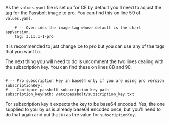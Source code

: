 As the `values.yaml` file is set up for CE by default you'll need to adjust the [tag](https://hub.docker.com/r/passbolt/passbolt/tags) for the Passbolt image to pro. You can find this on line 59 of `values.yaml`.

```
    # -- Overrides the image tag whose default is the chart appVersion.
    tag: 3.11.1-1-pro
```

It is recommended to just change ce to pro but you can use any of the tags that you want to.

The next thing you will need to do is uncomment the two lines dealing with the subscription key. You can find these on lines 88 and 90.

```

# -- Pro subscription key in base64 only if you are using pro version
subscriptionKey:
# -- Configure passbolt subscription key path
subscription_keyPath: /etc/passbolt/subscription_key.txt
```

For subscription key it expects the key to be base64 encoded. Yes, the one supplied to you by us is already base64 encoded once, but you'll need to do that again and put that in as the value for `subscriptionKey`.

